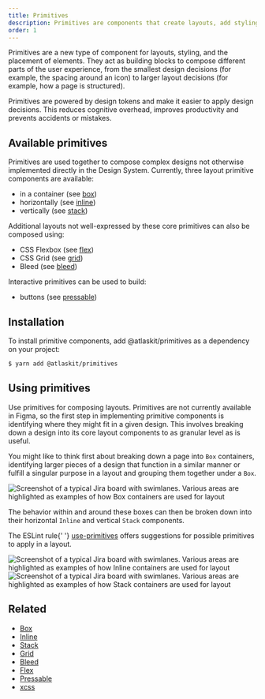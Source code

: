 ```yaml
---
title: Primitives
description: Primitives are components that create layouts, add styling, make up other components.
order: 1
---
```





<CodeDocsHeader
	name="@atlaskit/primitives"
	repository="https://bitbucket.org/atlassian/atlassian-frontend-mirror"
	directoryName="primitives"
/>

Primitives are a new type of component for layouts, styling, and the placement of elements. They act
as building blocks to compose different parts of the user experience, from the smallest design
decisions (for example, the spacing around an icon) to larger layout decisions (for example, how a
page is structured).

Primitives are powered by design tokens and make it easier to apply design decisions. This reduces
cognitive overhead, improves productivity and prevents accidents or mistakes.

## Available primitives

Primitives are used together to compose complex designs not otherwise implemented directly in the
Design System. Currently, three layout primitive components are available:

- in a container (see [box](/components/primitives/box))
- horizontally (see [inline](/components/primitives/inline))
- vertically (see [stack](/components/primitives/stack))

Additional layouts not well-expressed by these core primitives can also be composed using:

- CSS Flexbox (see [flex](/components/primitives/flex))
- CSS Grid (see [grid](/components/primitives/grid))
- Bleed (see [bleed](/components/primitives/bleed))

Interactive primitives can be used to build:

- buttons (see [pressable](/components/primitives/pressable))

## Installation

To install primitive components, add @atlaskit/primitives as a dependency on your project:

```bash
$ yarn add @atlaskit/primitives
```

## Using primitives

Use primitives for composing layouts. Primitives are not currently available in Figma, so the first
step in implementing primitive components is identifying where they might fit in a given design.
This involves breaking down a design into its core layout components to as granular level as is
useful.

You might like to think first about breaking down a page into `Box` containers, identifying larger
pieces of a design that function in a similar manner or fulfill a singular purpose in a layout and
grouping them together under a `Box`.

<Image
	src={boxUsageExample}
	alt="Screenshot of a typical Jira board with swimlanes. Various areas are highlighted as examples of how Box containers are used for layout"
/>

The behavior within and around these boxes can then be broken down into their horizontal `Inline`
and vertical `Stack` components.

<SectionMessage>
	The ESLint rule{' '}
	<a href="/components/eslint-plugin-design-system/use-primitives">use-primitives</a> offers
	suggestions for possible primitives to apply in a layout.
</SectionMessage>

<Image
	src={inlineUsageExample}
	alt="Screenshot of a typical Jira board with swimlanes. Various areas are highlighted as examples of how Inline containers are used for layout"
/>
<Image
	src={stackUsageExample}
	alt="Screenshot of a typical Jira board with swimlanes. Various areas are highlighted as examples of how Stack containers are used for layout"
/>

## Related

- [Box](/components/primitives/box/usage)
- [Inline](/components/primitives/inline/usage)
- [Stack](/components/primitives/stack/usage)
- [Grid](/components/primitives/grid/examples)
- [Bleed](/components/primitives/bleed/examples)
- [Flex](/components/primitives/flex/examples)
- [Pressable](/components/primitives/pressable/examples)
- [xcss](/components/primitives/xcss/usage)
